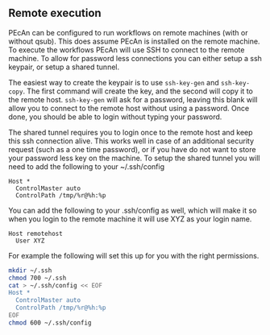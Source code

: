 ## Remote execution

PEcAn can be configured to run workflows on remote machines (with or without qsub). This does assume PEcAn is installed on the remote machine. To execute the workflows PEcAn will use SSH to connect to the remote machine. To allow for password less connections you can either setup a ssh keypair, or setup a shared tunnel.

The easiest way to create the keypair is to use `ssh-key-gen` and `ssh-key-copy`. The first command will create the key, and the second will copy it to the remote host. `ssh-key-gen` will ask for a password, leaving this blank will allow you to connect to the remote host without using a password. Once done, you should be able to login without typing your password.

The shared tunnel requires you to login once to the remote host and keep this ssh connection alive. This works well in case of an additional security request (such as a one time password), or if you have do not want to store your password less key on the machine. To setup the shared tunnel you will need to add the following to your ~/.ssh/config

```
Host *
  ControlMaster auto
  ControlPath /tmp/%r@%h:%p
```

You can add the following to your .ssh/config as well, which will make it so when you login to the remote machine it will use XYZ as your login name.

```
Host remotehost
  User XYZ
```

For example the following will set this up for you with the right permissions.

```bash
mkdir ~/.ssh
chmod 700 ~/.ssh
cat > ~/.ssh/config << EOF
Host *
  ControlMaster auto
  ControlPath /tmp/%r@%h:%p
EOF
chmod 600 ~/.ssh/config
```
